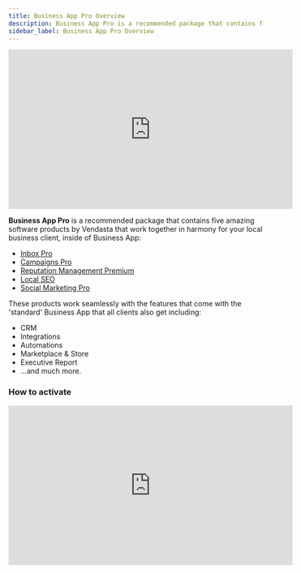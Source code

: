 ```yaml
---
title: Business App Pro Overview
description: Business App Pro is a recommended package that contains five amazing software products by Vendasta that work together in harmony for your local business client.
sidebar_label: Business App Pro Overview
---
```


<iframe src="https://www.youtube-nocookie.com/embed/8go-4E6ttq4" width="560" height="315" frameborder="0" allowfullscreen></iframe>

**Business App Pro** is a recommended package that contains five amazing software products by Vendasta that work together in harmony for your local business client, inside of Business App:

- [Inbox Pro](/business-app/inbox-pro/inbox-pro-overview)
- [Campaigns Pro](/business-app/campaigns-pro/campaigns-pro-overview)
- [Reputation Management Premium](/business-app/reputation-management/reputation-management-premium)
- [Local SEO](/business-app/local-seo/local-seo-overview)
- [Social Marketing Pro](/business-app/social-marketing/social-marketing-pro-overview)

These products work seamlessly with the features that come with the 'standard' Business App that all clients also get including:

- CRM
- Integrations
- Automations
- Marketplace & Store
- Executive Report
- …and much more.

### How to activate

<iframe src="https://www.loom.com/embed/ad45880615ce44338bb13b831abba5bf" width="560" height="315" frameborder="0" allowfullscreen></iframe>